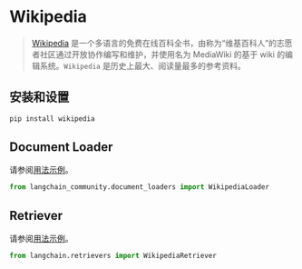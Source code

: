 # Wikipedia

>[Wikipedia](https://wikipedia.org/) 是一个多语言的免费在线百科全书，由称为“维基百科人”的志愿者社区通过开放协作编写和维护，并使用名为 MediaWiki 的基于 wiki 的编辑系统。`Wikipedia` 是历史上最大、阅读量最多的参考资料。


## 安装和设置

```bash
pip install wikipedia
```



## Document Loader

请参阅[用法示例](/docs/integrations/document_loaders/wikipedia)。

```python
from langchain_community.document_loaders import WikipediaLoader
```

## Retriever

请参阅[用法示例](/docs/integrations/retrievers/wikipedia)。

```python
from langchain.retrievers import WikipediaRetriever
```
